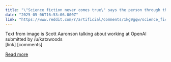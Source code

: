 ```yaml
---
title: "\"Science fiction never comes true\" says the person through their tablet, debating pseudonymous intellectuals on the virtual world forum, just like in Ender's Game"
date: "2025-05-06T16:53:06.000Z"
link: "https://www.reddit.com/r/artificial/comments/1kg9gqw/science_fiction_never_comes_true_says_the_person/"
---
```


Text from image is Scott Aaronson talking about working at OpenAI
    submitted by    /u/katxwoods  
 [link]   [comments]

[Read more](https://www.reddit.com/r/artificial/comments/1kg9gqw/science_fiction_never_comes_true_says_the_person/)
